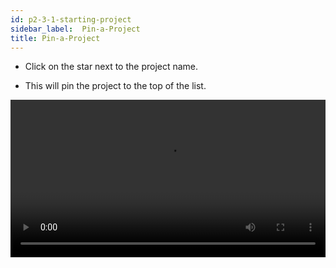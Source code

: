 ```yaml
---
id: p2-3-1-starting-project
sidebar_label:  Pin-a-Project
title: Pin-a-Project
---
```


- Click on the star next to the project name. 			

- ​This will pin the project to the top of the list. 

<video controls src="/autographaAssetsV2/how-to/staring-project.mov" width="100%" type="video/mov"/>
